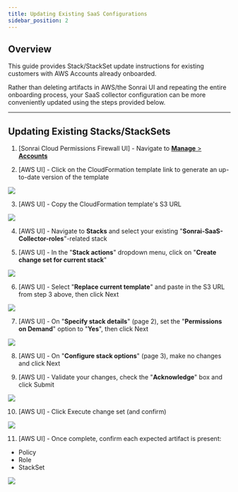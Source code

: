 ```yaml
---
title: Updating Existing SaaS Configurations
sidebar_position: 2
---
```






## Overview

This guide provides Stack/StackSet update instructions for existing customers with AWS Accounts already onboarded.

Rather than deleting artifacts in AWS/the Sonrai UI and repeating the entire onboarding process, your SaaS collector configuration can be more conveniently updated using the steps provided below.

---

## Updating Existing Stacks/StackSets

1. [Sonrai Cloud Permissions Firewall UI] - Navigate to [**Manage** > **Accounts**](https://app.sonraisecurity.com/App/Onboarding)

2. [AWS UI] - Click on the CloudFormation template link to generate an up-to-date version of the template

![](/img/cpf/manage/accounts/aws/updating-existing-saas-configs/B3B2C174-21A1-4A9B-881C-E9B0BE783913.png)

3. [AWS UI] - Copy the CloudFormation template's S3 URL

![](/img/cpf/manage/accounts/aws/updating-existing-saas-configs/97E1D0A9-374B-4ED0-A285-4545F6D995C0.png)

4. [AWS UI] - Navigate to **Stacks** and select your existing "<b>Sonrai-SaaS-Collector-roles</b>"-related stack

5. [AWS UI] - In the "**Stack actions**" dropdown menu, click on "**Create change set for current stack**"

![](/img/cpf/manage/accounts/aws/updating-existing-saas-configs/408B51D3-B1CE-4454-AF90-7462F80A454E.png)

6. [AWS UI] - Select "**Replace current template**" and paste in the S3 URL from step 3 above, then click <orangebutton>Next</orangebutton>

![](/img/cpf/manage/accounts/aws/updating-existing-saas-configs/41F5BD79-42B2-4908-96A1-835E8C83D10F.png)

7. [AWS UI] - On "**Specify stack details**" (page 2), set the "**Permissions on Demand**" option to "**Yes**", then click <orangebutton>Next</orangebutton>

![](/img/cpf/manage/accounts/aws/updating-existing-saas-configs/B5A84842-1D70-48E7-BBC5-340326654028.png)

8. [AWS UI] - On "**Configure stack options**" (page 3), make no changes and click <orangebutton>Next</orangebutton>

9. [AWS UI] - Validate your changes, check the "**Acknowledge**" box and click <orangebutton>Submit</orangebutton>

![](/img/cpf/manage/accounts/aws/updating-existing-saas-configs/70E8C069-4F00-4278-99A4-5847705873C9.png)

10. [AWS UI] - Click <orangebutton>Execute change set</orangebutton> (and confirm)

![](/img/cpf/manage/accounts/aws/updating-existing-saas-configs/52707EDD-C29F-4448-96A5-CC39DDBDC876.png)

11. [AWS UI] - Once complete, confirm each expected artifact is present: 
- Policy
- Role
- StackSet

![](/img/cpf/manage/accounts/aws/updating-existing-saas-configs/A0C94D97-AD94-4383-AD4C-D411AA8B687A.png)